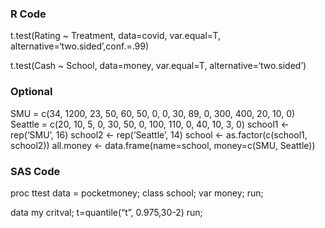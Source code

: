 ### R Code
t.test(Rating ~ Treatment, data=covid, var.equal=T, alternative='two.sided',conf.=.99)


t.test(Cash ~ School, data=money, var.equal=T, alternative='two.sided')

### Optional
SMU = c(34, 1200, 23, 50, 60, 50, 0, 0, 30, 89, 0, 300, 400, 20, 10, 0)
Seattle = c(20, 10, 5, 0, 30, 50, 0, 100, 110, 0, 40, 10, 3, 0)
school1 <- rep('SMU', 16)
school2 <- rep('Seattle', 14)
school <- as.factor(c(school1, school2))
all.money <- data.frame(name=school, money=c(SMU, Seattle))


### SAS Code

proc ttest data = pocketmoney;
class school;
var money;
run;

data my critval;
t=quantile("t", 0.975,30-2)
run;
